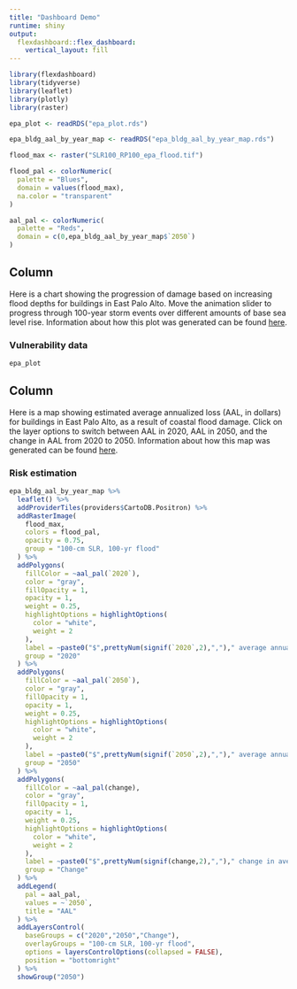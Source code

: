 ```yaml
---
title: "Dashboard Demo"
runtime: shiny
output: 
  flexdashboard::flex_dashboard:
    vertical_layout: fill
---
```


```r
library(flexdashboard)
library(tidyverse)
library(leaflet)
library(plotly)
library(raster)

epa_plot <- readRDS("epa_plot.rds")

epa_bldg_aal_by_year_map <- readRDS("epa_bldg_aal_by_year_map.rds")

flood_max <- raster("SLR100_RP100_epa_flood.tif")

flood_pal <- colorNumeric(
  palette = "Blues",
  domain = values(flood_max),
  na.color = "transparent"
)

aal_pal <- colorNumeric(
  palette = "Reds",
  domain = c(0,epa_bldg_aal_by_year_map$`2050`)
)
```

Column
-------------------------------------

Here is a chart showing the progression of damage based on increasing flood depths for buildings in East Palo Alto. Move the animation slider to progress through 100-year storm events over different amounts of base sea level rise. Information about how this plot was generated can be found [here](https://stanfordfuturebay.github.io/course/vulnerability-data.html).

### Vulnerability data

```r
epa_plot
```

Column
-------------------------------------

Here is a map showing estimated average annualized loss (AAL, in dollars) for buildings in East Palo Alto, as a result of coastal flood damage. Click on the layer options to switch between AAL in 2020, AAL in 2050, and the change in AAL from 2020 to 2050. Information about how this map was generated can be found [here](https://stanfordfuturebay.github.io/course/risk-estimation.html).

### Risk estimation

```r
epa_bldg_aal_by_year_map %>% 
  leaflet() %>% 
  addProviderTiles(providers$CartoDB.Positron) %>% 
  addRasterImage(
    flood_max,
    colors = flood_pal,
    opacity = 0.75,
    group = "100-cm SLR, 100-yr flood"
  ) %>% 
  addPolygons(
    fillColor = ~aal_pal(`2020`),
    color = "gray",
    fillOpacity = 1,
    opacity = 1,
    weight = 0.25,
    highlightOptions = highlightOptions(
      color = "white",
      weight = 2
    ),
    label = ~paste0("$",prettyNum(signif(`2020`,2),",")," average annualized loss in 2020"),
    group = "2020"
  ) %>% 
  addPolygons(
    fillColor = ~aal_pal(`2050`),
    color = "gray",
    fillOpacity = 1,
    opacity = 1,
    weight = 0.25,
    highlightOptions = highlightOptions(
      color = "white",
      weight = 2
    ),
    label = ~paste0("$",prettyNum(signif(`2050`,2),",")," average annualized loss in 2050"),
    group = "2050"
  ) %>% 
  addPolygons(
    fillColor = ~aal_pal(change),
    color = "gray",
    fillOpacity = 1,
    opacity = 1,
    weight = 0.25,
    highlightOptions = highlightOptions(
      color = "white",
      weight = 2
    ),
    label = ~paste0("$",prettyNum(signif(change,2),",")," change in average annualized loss from 2020 to 2050"),
    group = "Change"
  ) %>% 
  addLegend(
    pal = aal_pal,
    values = ~`2050`,
    title = "AAL"
  ) %>% 
  addLayersControl(
    baseGroups = c("2020","2050","Change"),
    overlayGroups = "100-cm SLR, 100-yr flood",
    options = layersControlOptions(collapsed = FALSE),
    position = "bottomright"
  ) %>% 
  showGroup("2050")
```
